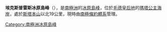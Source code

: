 {{coord|71|48|S|2|53|E|source:GNIS|display=title}}

'''埃克斯普雷斯冰原島峰'''（{{lang-en|Ekspress Nunatak}}），是[[南極洲|南極洲]]的[[冰原島峰|冰原島峰]]，位於[[毛德皇后地|毛德皇后地]]的[[瑪塔公主海岸|瑪塔公主海岸]]，處於[[斯塔本山|斯塔本山]]以北19公里，現時由[[南極條約體系|南極條約體系]]管理。

{{Antarctica-geo-stub}}
[[Category:南極洲冰原島峰|Category:南極洲冰原島峰]]